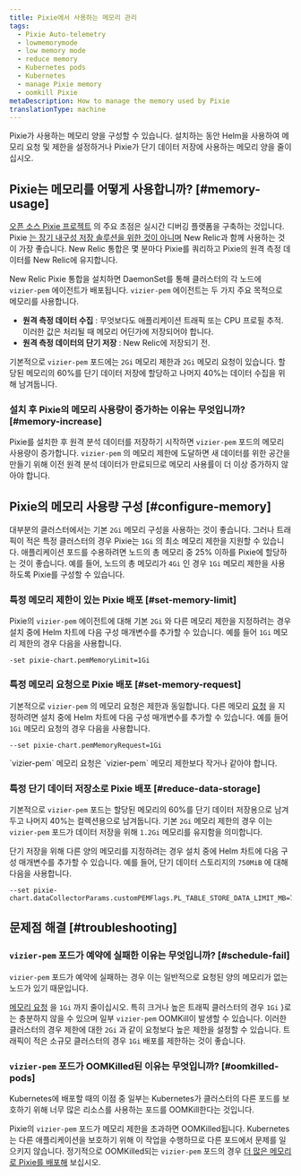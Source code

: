 ```yaml
---
title: Pixie에서 사용하는 메모리 관리
tags:
  - Pixie Auto-telemetry
  - lowmemorymode
  - low memory mode
  - reduce memory
  - Kubernetes pods
  - Kubernetes
  - manage Pixie memory
  - oomkill Pixie
metaDescription: How to manage the memory used by Pixie
translationType: machine
---
```


Pixie가 사용하는 메모리 양을 구성할 수 있습니다. 설치하는 동안 Helm을 사용하여 메모리 요청 및 제한을 설정하거나 Pixie가 단기 데이터 저장에 사용하는 메모리 양을 줄이십시오.

## Pixie는 메모리를 어떻게 사용합니까? [#memory-usage]

[오픈 소스 Pixie 프로젝트](https://github.com/pixie-io/pixie) 의 주요 초점은 실시간 디버깅 플랫폼을 구축하는 것입니다. Pixie [는 장기 내구성 저장 솔루션을 위한 것이 아니며](https://docs.px.dev/about-pixie/faq/#data-collection-how-much-data-does-pixie-store) New Relic과 함께 사용하는 것이 가장 좋습니다. New Relic 통합은 몇 분마다 Pixie를 쿼리하고 Pixie의 원격 측정 데이터를 New Relic에 유지합니다.

New Relic Pixie 통합을 설치하면 DaemonSet를 통해 클러스터의 각 노드에 `vizier-pem` 에이전트가 배포됩니다. `vizier-pem` 에이전트는 두 가지 주요 목적으로 메모리를 사용합니다.

* **원격 측정 데이터 수집** : 무엇보다도 애플리케이션 트래픽 또는 CPU 프로필 추적. 이러한 값은 처리될 때 메모리 어딘가에 저장되어야 합니다.
* **원격 측정 데이터의 단기 저장** : New Relic에 저장되기 전.

기본적으로 `vizier-pem` 포드에는 `2Gi` 메모리 제한과 `2Gi` 메모리 요청이 있습니다. 할당된 메모리의 60%를 단기 데이터 저장에 할당하고 나머지 40%는 데이터 수집을 위해 남겨둡니다.

### 설치 후 Pixie의 메모리 사용량이 증가하는 이유는 무엇입니까? [#memory-increase]

Pixie를 설치한 후 원격 분석 데이터를 저장하기 시작하면 `vizier-pem` 포드의 메모리 사용량이 증가합니다. `vizier-pem` 의 메모리 제한에 도달하면 새 데이터를 위한 공간을 만들기 위해 이전 원격 분석 데이터가 만료되므로 메모리 사용률이 더 이상 증가하지 않아야 합니다.

## Pixie의 메모리 사용량 구성 [#configure-memory]

대부분의 클러스터에서는 기본 `2Gi` 메모리 구성을 사용하는 것이 좋습니다. 그러나 트래픽이 적은 특정 클러스터의 경우 Pixie는 `1Gi` 의 최소 메모리 제한을 지원할 수 있습니다. 애플리케이션 포드를 수용하려면 노드의 총 메모리 중 25% 이하를 Pixie에 할당하는 것이 좋습니다. 예를 들어, 노드의 총 메모리가 `4Gi` 인 경우 `1Gi` 메모리 제한을 사용하도록 Pixie를 구성할 수 있습니다.

### 특정 메모리 제한이 있는 Pixie 배포 [#set-memory-limit]

Pixie의 `vizier-pem` 에이전트에 대해 기본 `2Gi` 와 다른 메모리 제한을 지정하려는 경우 설치 중에 Helm 차트에 다음 구성 매개변수를 추가할 수 있습니다. 예를 들어 `1Gi` 메모리 제한의 경우 다음을 사용합니다.

```
-set pixie-chart.pemMemoryLimit=1Gi
```

### 특정 메모리 요청으로 Pixie 배포 [#set-memory-request]

기본적으로 `vizier-pem` 의 메모리 요청은 제한과 동일합니다. 다른 메모리 [요청](https://kubernetes.io/docs/concepts/configuration/manage-resources-containers/#requests-and-limits) 을 지정하려면 설치 중에 Helm 차트에 다음 구성 매개변수를 추가할 수 있습니다. 예를 들어 `1Gi` 메모리 요청의 경우 다음을 사용합니다.

```
--set pixie-chart.pemMemoryRequest=1Gi
```

<Callout variant="important">
  `vizier-pem` 메모리 요청은 `vizier-pem` 메모리 제한보다 작거나 같아야 합니다.
</Callout>

### 특정 단기 데이터 저장소로 Pixie 배포 [#reduce-data-storage]

기본적으로 `vizier-pem` 포드는 할당된 메모리의 60%를 단기 데이터 저장용으로 남겨두고 나머지 40%는 컬렉션용으로 남겨둡니다. 기본 `2Gi` 메모리 제한의 경우 이는 `vizier-pem` 포드가 데이터 저장을 위해 `1.2Gi` 메모리를 유지함을 의미합니다.

단기 저장을 위해 다른 양의 메모리를 지정하려는 경우 설치 중에 Helm 차트에 다음 구성 매개변수를 추가할 수 있습니다. 예를 들어, 단기 데이터 스토리지의 `750MiB` 에 대해 다음을 사용합니다.

```
--set pixie-chart.dataCollectorParams.customPEMFlags.PL_TABLE_STORE_DATA_LIMIT_MB=750
```

## 문제점 해결 [#troubleshooting]

### `vizier-pem` 포드가 예약에 실패한 이유는 무엇입니까? [#schedule-fail]

`vizier-pem` 포드가 예약에 실패하는 경우 이는 일반적으로 요청된 양의 메모리가 없는 노드가 있기 때문입니다.

[메모리 요청](#set-memory-request) 을 `1Gi` 까지 줄이십시오. 특히 크거나 높은 트래픽 클러스터의 경우 `1Gi` }로는 충분하지 않을 수 있으며 일부 `vizier-pem` OOMKill이 발생할 수 있습니다. 이러한 클러스터의 경우 제한에 대한 `2Gi` 과 같이 요청보다 높은 제한을 설정할 수 있습니다. 트래픽이 적은 소규모 클러스터의 경우 `1Gi` 배포를 제한하는 것이 좋습니다.

### `vizier-pem` 포드가 OOMKilled된 이유는 무엇입니까? [#oomkilled-pods]

Kubernetes에 배포할 때의 이점 중 일부는 Kubernetes가 클러스터의 다른 포드를 보호하기 위해 너무 많은 리소스를 사용하는 포드를 OOMKill한다는 것입니다.

Pixie의 `vizier-pem` 포드가 메모리 제한을 초과하면 OOMKilled됩니다. Kubernetes는 다른 애플리케이션을 보호하기 위해 이 작업을 수행하므로 다른 포드에서 문제를 일으키지 않습니다. 정기적으로 OOMKilled되는 `vizier-pem` 포드의 경우 [더 많은 메모리로 Pixie를 배포해](#set-memory-limit) 보십시오.